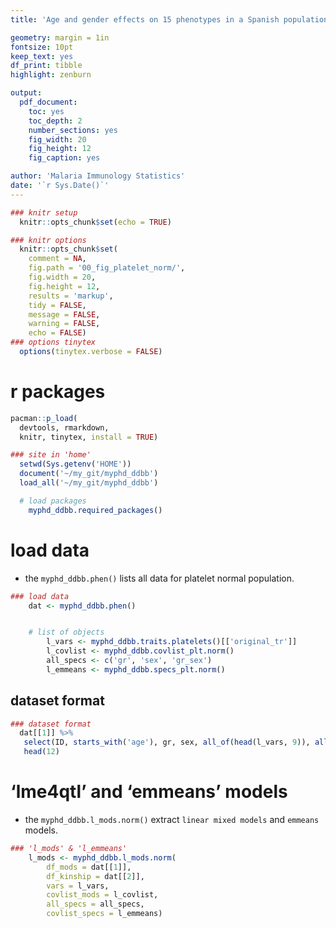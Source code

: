 ```yaml
---
title: 'Age and gender effects on 15 phenotypes in a Spanish population'

geometry: margin = 1in
fontsize: 10pt
keep_text: yes
df_print: tibble
highlight: zenburn

output:
  pdf_document:
    toc: yes
    toc_depth: 2
    number_sections: yes
    fig_width: 20
    fig_height: 12
    fig_caption: yes

author: 'Malaria Immunology Statistics'
date: '`r Sys.Date()`'
---
```



```r

### knitr setup
  knitr::opts_chunk$set(echo = TRUE)

```


```r

### knitr options
  knitr::opts_chunk$set(
    comment = NA,
    fig.path = '00_fig_platelet_norm/',
    fig.width = 20,
    fig.height = 12,
    results = 'markup',
    tidy = FALSE,
    message = FALSE,
    warning = FALSE,
    echo = FALSE)
### options tinytex
  options(tinytex.verbose = FALSE)

```



\newpage
# r packages

```r

pacman::p_load(
  devtools, rmarkdown,
  knitr, tinytex, install = TRUE)

```


```r

### site in 'home'
  setwd(Sys.getenv('HOME'))
  document('~/my_git/myphd_ddbb')
  load_all('~/my_git/myphd_ddbb')

  # load packages
    myphd_ddbb.required_packages()

```


\newpage
# load data

* the `myphd_ddbb.phen()` lists all data for platelet normal population.
\newline

```r

### load data
	dat <- myphd_ddbb.phen()


	# list of objects
		l_vars <- myphd_ddbb.traits.platelets()[['original_tr']]
		l_covlist <- myphd_ddbb.covlist_plt.norm()
		all_specs <- c('gr', 'sex', 'gr_sex')		
		l_emmeans <- myphd_ddbb.specs_plt.norm()

```


\newpage
## dataset format

```r

### dataset format
  dat[[1]] %>%
   select(ID, starts_with('age'), gr, sex, all_of(head(l_vars, 9)), all_of(tail(l_vars, 2))) %>%
   head(12)

```


\newpage
# 'lme4qtl' and 'emmeans' models

* the `myphd_ddbb.l_mods.norm()` extract `linear mixed models` and `emmeans` models.

\newline

```r

### 'l_mods' & 'l_emmeans'
	l_mods <- myphd_ddbb.l_mods.norm(
		df_mods = dat[[1]],
		df_kinship = dat[[2]],
		vars = l_vars,
		covlist_mods = l_covlist,
		all_specs = all_specs,
		covlist_specs = l_emmeans)

```
